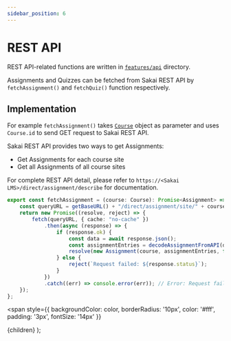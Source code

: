 ```yaml
---
sidebar_position: 6
---
```


# REST API
REST API-related functions are written in [`features/api`](https://github.com/kyoto-u/comfortable-sakai/tree/master/src/features/api)
directory.

Assignments and Quizzes can be fetched from Sakai REST API by `fetchAssignment()` and `fetchQuiz()` function respectively.


## Implementation
For example `fetchAssignment()` takes [`Course`](/features/course.mdx) object as parameter and uses `Course.id` to send GET
request to Sakai REST API.  

Sakai REST API provides two ways to get Assignments:
- Get Assignments for each course site
- Get all Assignments of all course sites

For complete REST API detail, please refer to `https://<Sakai LMS>/direct/assignment/describe` for documentation.


```typescript title="features/api/fetch.ts"
export const fetchAssignment = (course: Course): Promise<Assignment> => {
    const queryURL = getBaseURL() + "/direct/assignment/site/" + course.id + ".json";
    return new Promise((resolve, reject) => {
        fetch(queryURL, { cache: "no-cache" })
            .then(async (response) => {
                if (response.ok) {
                    const data = await response.json();
                    const assignmentEntries = decodeAssignmentFromAPI(data);
                    resolve(new Assignment(course, assignmentEntries, false));
                } else {
                    reject(`Request failed: ${response.status}`);
                }
            })
            .catch((err) => console.error(err)); // Error: Request failed: 404
    });
};
```

<span
style={{
backgroundColor: color,
borderRadius: '10px',
color: '#fff',
padding: '3px',
fontSize: '14px'
}}
>
{children}
</span>
);